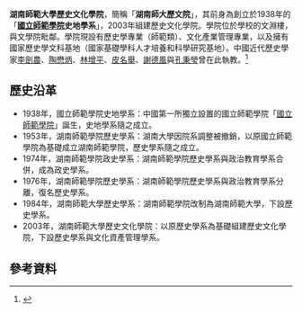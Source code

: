 {{Pathnav|frame=1|[[湖南師範大學|湖南師範大學]]}}
{{Infobox University Department
|名称      = 湖南師範大學歷史文化學院
|其他名称  = School of History and Culture, Hunan Normal University
|徽标      = [[File:湖南師範大學歷史文化學院院徽.png|200px]]
|徽标说明  =
|图像名称  = 
|图像大小  =
|图像说明  =
|隶属      = [[湖南師範大學|湖南師範大學]]
|建立时间  = 1938年（{{ROC}}27年）
|类型      = 學院
|下属      = 
{{ubl|歷史學系
|文化產業管理學系
|近現代中國研究中心
|湖南文化資源研發中心
|中外條約研究中心
|中國思想史研究所
|歷史與人類學研究所
|慈善公益研究所}}
|党委书记  = [[孔春輝|孔春輝]]
|党委副书记  = [[彭賽豐|彭賽豐]]
|院长      = [[鍾聲|鍾　聲]]
|常务副院长= 
|副院长    = 
{{ubl|[[劉利民|劉利民]]（科研）
|[[徐良利|徐良利]]（教學）
|[[黎天宇|黎天宇]]（行政）}}
|系主任    =
|所长      =
|部长      =
|主任      =
|头衔      =
|头衔人名  =
|教师      =
|员工      =
|学生      =
|本科生    =
|研究生    =
|博士生    =
|其他学生  =
|地址      = {{PRC}}[[湖南省|湖南省]][[長沙市|長沙市]][[嶽麓區|嶽麓區]]麓山路36號
|国家      = 
|省        =
|市        =
|坐标      =
|網址      = http://ls.hunnu.edu.cn/
|标志      =
|脚注      =
|會友人數  =
}}

'''湖南師範大學歷史文化學院'''，簡稱「'''湖南師大歷文院'''」，其前身為創立於1938年的「'''[[國立師範學院|國立師範學院]]史地學系'''」，2003年組建歷史文化學院。學院位於學校的文淵樓，與文學院毗鄰。學院現設有歷史學專業（師範類）、文化產業管理專業，以及擁有國家歷史學文科基地（國家基礎學科人才培養和科學研究基地）。中國近代歷史學家[[李劍農|李劍農]]、[[陶懋炳|陶懋炳]]、[[林增平|林增平]]、[[皮名舉|皮名舉]]、[[謝德風|謝德風]]與[[孔秉瑩|孔秉瑩]]曾在此執教。<ref>{{cite web|author1=湖南師範大學歷史文化學院|title=歷史文化學院|url=http://ls.hunnu.edu.cn/|access-date=2020-12-06|archive-date=2020-11-16|archive-url=https://web.archive.org/web/20201116101356/https://ls.hunnu.edu.cn/|dead-url=no}}</ref>

==歷史沿革==
* 1938年，國立師範學院史地學系：中國第一所獨立設置的國立師範學院「[[國立師範學院|國立師範學院]]」誕生，史地學系隨之成立。
* 1953年，湖南師範學院歷史學系：湖南大學因院系調整被撤銷，以原國立師範學院為基礎成立湖南師範學院，歷史學系隨之成立。
* 1974年，湖南師範學院政史學系：湖南師範學院歷史學系與政治教育學系合併，成為政史學系。
* 1976年，湖南師範學院歷史學系：湖南師範學院歷史學系與政治教育學系分離，復名歷史學系。
* 1984年，湖南師範大學歷史學系：湖南師範學院改制為湖南師範大學，下設歷史學系。
* 2003年，湖南師範大學歷史文化學院：以原歷史學系為基礎組建歷史文化學院，下設歷史學系與文化資產管理學系。

==參考資料==